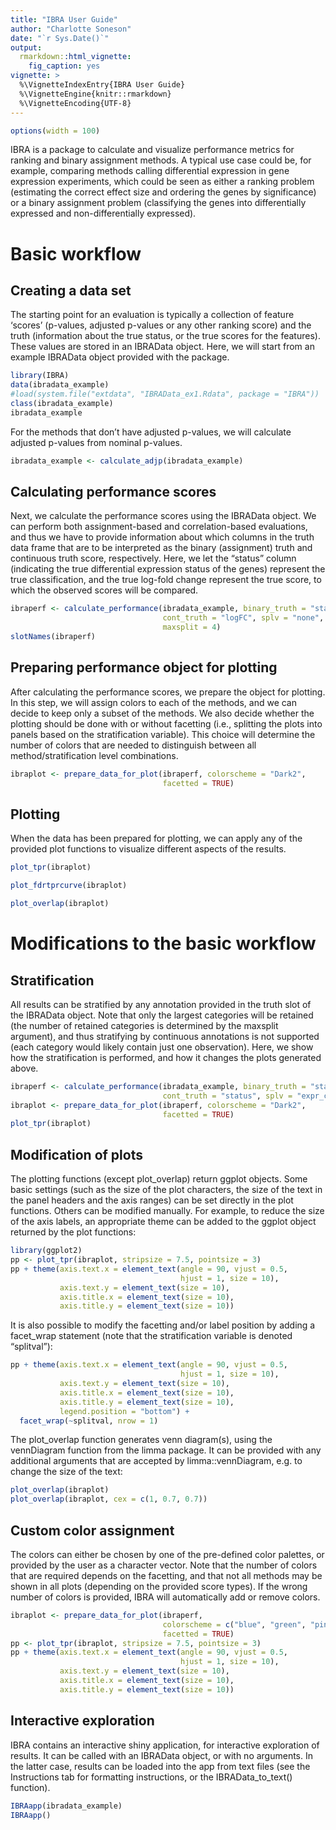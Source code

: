 ```yaml
---
title: "IBRA User Guide"
author: "Charlotte Soneson"
date: "`r Sys.Date()`"
output:
  rmarkdown::html_vignette:
    fig_caption: yes
vignette: >
  %\VignetteIndexEntry{IBRA User Guide}
  %\VignetteEngine{knitr::rmarkdown}
  %\VignetteEncoding{UTF-8}
---
```


```r
options(width = 100)
```

IBRA is a package to calculate and visualize performance metrics for ranking and
binary assignment methods. A typical use case could be, for example, comparing
methods calling differential expression in gene expression experiments, which
could be seen as either a ranking problem (estimating the correct effect size
and ordering the genes by significance) or a binary assignment problem
(classifying the genes into differentially expressed and non-differentially
expressed).

# Basic workflow
## Creating a data set
The starting point for an evaluation is typically a collection of feature
'scores' (p-values, adjusted p-values or any other ranking score) and the truth
(information about the true status, or the true scores for the features). These
values are stored in an IBRAData object. Here, we will start from an example
IBRAData object provided with the package.

```r
library(IBRA)
data(ibradata_example)
#load(system.file("extdata", "IBRAData_ex1.Rdata", package = "IBRA"))
class(ibradata_example)
ibradata_example
```

For the methods that don't have adjusted p-values, we will calculate adjusted
p-values from nominal p-values.

```r
ibradata_example <- calculate_adjp(ibradata_example)
```


## Calculating performance scores
Next, we calculate the performance scores using the IBRAData object. We can
perform both assignment-based and correlation-based evaluations, and thus we
have to provide information about which columns in the truth data frame that are
to be interpreted as the binary (assignment) truth and continuous truth score,
respectively. Here, we let the "status" column (indicating the true differential
expression status of the genes) represent the true classification, and the true
log-fold change represent the true score, to which the observed scores will be
compared.

```r
ibraperf <- calculate_performance(ibradata_example, binary_truth = "status", 
                                  cont_truth = "logFC", splv = "none",
                                  maxsplit = 4)
slotNames(ibraperf)
```

## Preparing performance object for plotting
After calculating the performance scores, we prepare the object for plotting. In
this step, we will assign colors to each of the methods, and we can decide to
keep only a subset of the methods. We also decide whether the plotting should be
done with or without facetting (i.e., splitting the plots into panels based on
the stratification variable). This choice will determine the number of colors
that are needed to distinguish between all method/stratification level
combinations.

```r
ibraplot <- prepare_data_for_plot(ibraperf, colorscheme = "Dark2", 
                                  facetted = TRUE)
```

## Plotting
When the data has been prepared for plotting, we can apply any of the provided
plot functions to visualize different aspects of the results.

```r
plot_tpr(ibraplot)
```

```r
plot_fdrtprcurve(ibraplot)
```

```r
plot_overlap(ibraplot)
```

# Modifications to the basic workflow
## Stratification
All results can be stratified by any annotation provided in the truth slot of
the IBRAData object. Note that only the largest categories will be retained (the
number of retained categories is determined by the maxsplit argument), and thus
stratifying by continuous annotations is not supported (each category would
likely contain just one observation). Here, we show how the stratification is
performed, and how it changes the plots generated above.

```r
ibraperf <- calculate_performance(ibradata_example, binary_truth = "status", 
                                  cont_truth = "status", splv = "expr_cat")
ibraplot <- prepare_data_for_plot(ibraperf, colorscheme = "Dark2", 
                                  facetted = TRUE)
plot_tpr(ibraplot)
```

## Modification of plots

The plotting functions (except plot_overlap) return ggplot objects. Some basic
settings (such as the size of the plot characters, the size of the text in the
panel headers and the axis ranges) can be set directly in the plot functions.
Others can be modified manually. For example, to reduce the size of the axis
labels, an appropriate theme can be added to the ggplot object returned by the
plot functions:

```r
library(ggplot2)
pp <- plot_tpr(ibraplot, stripsize = 7.5, pointsize = 3)
pp + theme(axis.text.x = element_text(angle = 90, vjust = 0.5,
                                      hjust = 1, size = 10),
           axis.text.y = element_text(size = 10),
           axis.title.x = element_text(size = 10),
           axis.title.y = element_text(size = 10))
```

It is also possible to modify the facetting and/or label position by adding a
facet_wrap statement (note that the stratification variable is denoted
"splitval"):

```r
pp + theme(axis.text.x = element_text(angle = 90, vjust = 0.5,
                                      hjust = 1, size = 10),
           axis.text.y = element_text(size = 10),
           axis.title.x = element_text(size = 10),
           axis.title.y = element_text(size = 10),
           legend.position = "bottom") +
  facet_wrap(~splitval, nrow = 1)
```

The plot_overlap function generates venn diagram(s), using the vennDiagram
function from the limma package. It can be provided with any additional
arguments that are accepted by limma::vennDiagram, e.g. to change the size of
the text:

```r
plot_overlap(ibraplot)
plot_overlap(ibraplot, cex = c(1, 0.7, 0.7))
```

## Custom color assignment
The colors can either be chosen by one of the pre-defined color palettes, or
provided by the user as a character vector. Note that the number of colors that
are required depends on the facetting, and that not all methods may be shown in
all plots (depending on the provided score types). If the wrong number of colors
is provided, IBRA will automatically add or remove colors.

```r
ibraplot <- prepare_data_for_plot(ibraperf, 
                                  colorscheme = c("blue", "green", "pink"), 
                                  facetted = TRUE)
pp <- plot_tpr(ibraplot, stripsize = 7.5, pointsize = 3)
pp + theme(axis.text.x = element_text(angle = 90, vjust = 0.5,
                                      hjust = 1, size = 10),
           axis.text.y = element_text(size = 10),
           axis.title.x = element_text(size = 10),
           axis.title.y = element_text(size = 10))
```

## Interactive exploration
IBRA contains an interactive shiny application, for interactive exploration of
results. It can be called with an IBRAData object, or with no arguments. In the
latter case, results can be loaded into the app from text files (see the
Instructions tab for formatting instructions, or the IBRAData_to_text()
function).

```r
IBRAapp(ibradata_example)
IBRAapp()
```

